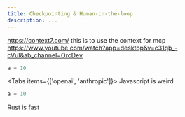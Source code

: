 ```yaml
---
title: Checkpointing & Human-in-the-loop 
description: ...
---
```


https://context7.com/
this is to use the context for mcp 
https://www.youtube.com/watch?app=desktop&v=c31qb_-cVuI&ab_channel=OrcDev


```py
a = 10

```
<Tabs items={['openai', 'anthropic']}>
  <Tab value="openai">
Javascript is weird
```py
a = 10
```
  </Tab>
  <Tab value="anthropic">Rust is fast</Tab>
</Tabs>